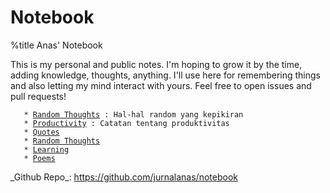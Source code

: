 = Notebook =
%title Anas' Notebook

This is my personal and public notes. I'm hoping to grow it by the time, adding knowledge, thoughts, anything. I'll use here for remembering things and also letting my mind interact with yours. Feel free to open issues and pull requests!

    * [[Random Thoughts]] : Hal-hal random yang kepikiran
    * [[Productivity]] : Catatan tentang produktivitas
    * [[Quotes]]
    * [[Random Thoughts]]
    * [[Learning]]
    * [[Poems]]


_Github Repo_: https://github.com/jurnalanas/notebook

